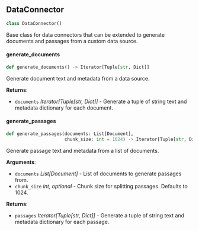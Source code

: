 <a id="memgpt.data_sources.connectors.DataConnector"></a>

## DataConnector

```python
class DataConnector()
```

Base class for data connectors that can be extended to generate documents and passages from a custom data source.

<a id="memgpt.data_sources.connectors.DataConnector.generate_documents"></a>

#### generate\_documents

```python
def generate_documents() -> Iterator[Tuple[str, Dict]]
```

Generate document text and metadata from a data source.

**Returns**:

- `documents` _Iterator[Tuple[str, Dict]]_ - Generate a tuple of string text and metadata dictionary for each document.

<a id="memgpt.data_sources.connectors.DataConnector.generate_passages"></a>

#### generate\_passages

```python
def generate_passages(documents: List[Document],
                      chunk_size: int = 1024) -> Iterator[Tuple[str, Dict]]
```

Generate passage text and metadata from a list of documents.

**Arguments**:

- `documents` _List[Document]_ - List of documents to generate passages from.
- `chunk_size` _int, optional_ - Chunk size for splitting passages. Defaults to 1024.
  

**Returns**:

- `passages` _Iterator[Tuple[str, Dict]]_ - Generate a tuple of string text and metadata dictionary for each passage.

